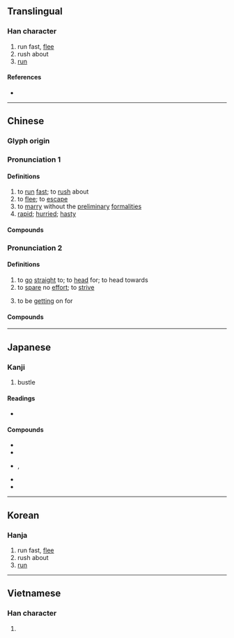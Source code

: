 {{character info/new}}
{{also|犇}}
==Translingual==

===Han character===
{{Han char|rn=37|rad=大|as=06|sn=9|four=40444|canj=KJT|ids=⿱大卉,⿱夲廾}}

# run fast, [[flee]]
# rush about
# [[run]]

====References====
* {{Han ref|kx=0252.030|dkj=05921|dj=0513.040|hdz=10533.010|uh=5954|ud=22868|bh=A962|bd=43362}}

----

==Chinese==
{{zh-forms|alt=犇}}

===Glyph origin===
{{Han etym}}

===Pronunciation 1===
{{zh-pron
|m=bēn
|c=ban1
|h=pfs=pûn
|md=buŏng
|mn=phun/xm,qz,twv:pun
|w=1pen
|mc=1
|oc=1,1
|cat=v,a
}}

====Definitions====
{{zh-hanzi}}

# to [[run]] [[fast]]; to [[rush]] about
# to [[flee]]; to [[escape]]
# to [[marry]] without the [[preliminary]] [[formalities]]
# [[rapid]]; [[hurried]]; [[hasty]]

====Compounds====
{{zh-der|奔波|奔馳|奔竄|奔放|奔赴|奔勞|奔流|奔忙|奔命|奔跑|奔喪|奔駛|奔逝|奔淌|奔逃|奔騰|奔湍|奔襲|奔瀉|奔逐|奔走|奔走呼號|乘奔御風|奔流不息|奔馳如電|奔騰澎湃|奔潰|奔馳如雷|奔波勞碌|奔走相告|勢如奔馬|奔雷|奔走逢迎|到處奔走|倒屣奔出|奔噪|奔泉|各奔前程|奔揚|奔走風塵|彎奔|奔突|奔逸|奔競|嫦娥奔月|奔箭|奔馬|奔車朽索|奔走之友|奔碌|奔星|奔北|匍匐奔喪|奔靠|奔逸絕塵|奔軼|出奔|各奔東西|奔走如市|東奔西走|渴驥奔泉|東奔西跳|萬馬奔騰|私奔|撲奔|東奔西竄|疲於奔命|有家難奔|無家可奔|窮猿奔林|狼奔鼠竄|禽奔獸遁|東奔西跑|狼奔豕突|淫奔|狂奔|百囊奔|狐奔鼠竄|東奔西撞|星奔|東奔西向|豕突狼奔|金奔巴|踏燕奔馬|連夜奔走|罷於奔命|走及奔馬|鼠竄狼奔|鼠攛狼奔|駿奔|追奔逐北|飛奔|鶉之奔奔|裸奔}}

===Pronunciation 2===
{{zh-pron
|m=bèn
|c=ban1,ban3
|mn=phun/xm,qz,twv:pun
|mc=2
|oc=n,2
|cat=v
}}

====Definitions====
{{zh-hanzi}}

# to [[go]] [[straight]] to; to [[head]] for; to head towards
# to [[spare]] no [[effort]]; to [[strive]]
# {{lb|zh|of age}} to be [[getting]] on for

====Compounds====
{{zh-der|fold=1|奔頭兒|奔井投河|奔命|投奔無門|投奔|有奔頭|林冲夜奔|沒奔頭|逃奔}}

----

==Japanese==

===Kanji===
{{ja-kanji|grade=c|rs=大06}}

# bustle

====Readings====
* {{ja-readings|goon=[[ほん]] (hon)|kanon=[[ほん]] (hon)|kun=[[はしる]] (hashiru)}}

====Compounds====
* {{ja-r|奔走|ほんそう}}
* {{ja-r|奔騰|ほんとう}}
* {{ja-r|奔王|ほんのう}}, {{ja-r|奔王|ほんおう}}
* {{ja-r|奔放|ほんぽう}}
* {{ja-r|奔流|ほんりゅう}}

----

==Korean==

===Hanja===
{{ko-hanja|hangeul=분|rv=bun|mr=pun}}

# run fast, [[flee]]
# rush about
# [[run]]

----

==Vietnamese==

===Han character===
{{vi-hantu|[[bon]], [[bôn]], [[buôn]], [[bốn]]|rs=大06}}

# {{defn|lang=vi|sort=大06}}